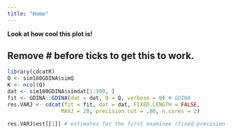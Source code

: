 ```yaml
---
title: "Home"
---
```


__Look at how cool this plot is!__

## Remove # before ticks to get this to work. 
```r
library(cdcatR)
Q <- sim180GDINA$simQ
K <- ncol(Q)
dat <- sim180GDINA$simdat[1:100, ]
fit <- GDINA::GDINA(dat = dat, Q = Q, verbose = 0) # GDINA 
res.VARJ <- cdcat(fit = fit, dat = dat, FIXED.LENGTH = FALSE,
                 MAXJ = 20, precision.cut = .80, n.cores = 2)

res.VARJ$est[[1]] # estimates for the first examinee (fixed-precision
```